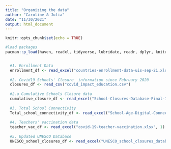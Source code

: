 ```yaml
---
title: "Organizing the data"
author: "Caroline & Julia"
date: "11/30/2021"
output: html_document
---
```


```r
knitr::opts_chunk$set(echo = TRUE)
```


```r
#load packages
pacman::p_load(haven, readxl, tidyverse, lubridate, readr, dplyr, knitr, rvest, tibble, broom, ggplot2, naniar, scales, shinydashboard, shiny, RColorBrewer, ggpubr, plotly, DT, sf, rsconnect, stringi)



```

```r
  #1. Enrollment Data
  enrollment_df <- read_excel("countries-enrollment-data-uis-sep-21.xlsx")
  
  #2. Covid19 Schools' Closure  information since February 2020
  closures_df <- read_csv("covid_impact_education.csv")
  
  #2.a Cumulative Schools Closure data
  cumulative_closure_df <- read_excel("School-Closures-Database-Final-1.xlsx", 2)
  
  #3. Total School Connectivity
  Total_school_connectivity_df <- read_excel("School-Age-Digital-Connectivity.xlsx", 2)
  
  #4. Teachers' vaccination data
  teacher_vac_df <- read_excel("covid-19-teacher-vaccination.xlsx", 1)
  
  #5. Updated UNESCO Database
  UNESCO_school_closures_df <- read_excel("UNESCO_school_closures_database.xlsx")
  
```

